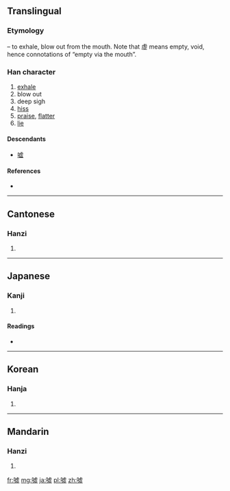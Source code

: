 {{also|嘘}}
==Translingual==
{{zh-forms|[[嘘]]|噓}}

===Etymology===
{{Han compound|口|t1=mouth|虛|ls=psc|c1=s|c2=p}} – to exhale, blow out from the mouth. Note that 虛 means empty, void, hence connotations of “empty via the mouth”.

===Han character===
{{Han char|rn=30|rad=口|as=11|sn=14|four=6101<sub>7</sub>|canj=口卜心一 (RYPM)}}

# [[exhale]]
# blow out
# deep sigh
# [[hiss]]
# [[praise]], [[flatter]]
# [[lie]]

====Descendants====
* [[嘘]]

====References====
* {{Han ref|kx=0209.151|dkj=04206|dj=0429.080|hdz=10675.120|uh=5653|ud=22099|bh=BC4E|bd=48206}}

----

==Cantonese==

===Hanzi===
{{yue-hanzi|jyut=|y=heui1|sim=嘘}}

# {{defn|lang=yue|sort=口11}}

----

==Japanese==

===Kanji===
{{ja-kanji|grade=|rs=口11}}

# {{defn|lang=ja|sort=口11}}

====Readings====
* {{ja-readings|on=[[きょ]] (kyo)|kun=[[ふく]] (fuku), [[うそ]] (uso)}}

----

==Korean==

===Hanja===
{{ko-hanja|hangeul=허|rv=heo|mr=hŏ}}

# {{defn|lang=ko|sort=口11}}

----

==Mandarin==

===Hanzi===
{{cmn-hanzi|sim=嘘|pin=[[xū]] ([[xu1]])|wg=hsü<sup>1</sup>}}

# {{defn|lang=cmn|sort=口11}}

[[fr:噓]]
[[mg:噓]]
[[ja:噓]]
[[pl:噓]]
[[zh:噓]]